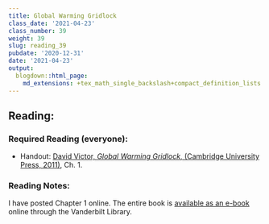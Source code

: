 ```yaml
---
title: Global Warming Gridlock
class_date: '2021-04-23'
class_number: 39
weight: 39
slug: reading_39
pubdate: '2020-12-31'
date: '2021-04-23'
output:
  blogdown::html_page:
    md_extensions: +tex_math_single_backslash+compact_definition_lists
---
```

## Reading:

### Required Reading (everyone):

* Handout: [David Victor, _Global Warming Gridlock_, (Cambridge University Press, 2011)](/files/reading_handouts/Victor_GlobalWarmingGridlock_Chapter01.pdf){target="_blank"}, Ch. 1.

### Reading Notes:

I have posted Chapter 1 online. The entire book is [available as an e-book](https://catalog.library.vanderbilt.edu/discovery/fulldisplay?docid=cambookslvl10.1017/CBO9780511975714&context=PC&vid=01VAN_INST:vanui&search_scope=MyInst_and_CI&tab=Everything&lang=en) online through the Vanderbilt Library.
